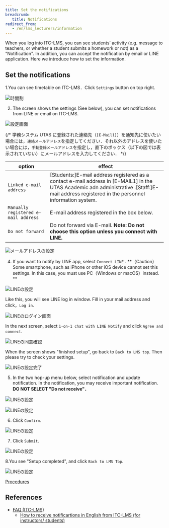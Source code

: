 ```yaml
---
title: Set the notifications
breadcrumb:
   title: Notifications
redirect_from:
   - /en/lms_lecturers/information
---
```



When you log into ITC-LMS, you can see students’ activity (e.g. message to teachers,  or  whether a student submits a homework or not) as a “Notification".  In addition, you can accept the notification by email or LINE application.  Here we introduce how to set the information.

## Set the notifications

1.You can see timetable on ITC-LMS．Click `Settings` button on top right.

![時間割](schedule.png)

2. The screen shows the settings (See below), you can set notifications from LINE or email on ITC-LMS.

![設定画面](settings.png)

{/* 
学務システム UTAS に登録された連絡先（`[E-Mail1]`）を通知先に使いたい場合には，`連絡メールアドレス`を指定してください．それ以外のアドレスを使いたい場合には，`手動登録メールアドレス`を指定し，直下のボックス（以下の図では表示されていない）にメールアドレスを入力してください．
*/}

|option|effect|
|---|---|
|`Linked e-mail address`|[Students:]E-mail address registered as a contact e-mail address in [E-MAIL1] in the UTAS Academic adn administrative .[Staff:]E-mail address registered in the personnel information system.|
|`Manually registered e-mail address`|E-mail address registered in the box below.|
|`Do not forward`|Do not forward via E-mail. **Note: Do not choose this option unless you connect with LINE.**|

![メールアドレスの設定](mail_address.png)

<NotifiationHelp />

4. If you want to notify by LINE app, select `Connect LINE` .
**（Caution） Some smartphone, such as iPhone or other iOS device cannot set this settings. In this case, you must use PC（Windows or macOS）instead. **

![LINEの設定](LINE.png)

Like this, you will see LINE log in window. Fill in your mail address and click，`Log in`.

![LINEのログイン画面](LINE_login.png)

In the next screen, select `1-on-1 chat with LINE Notify` and click `Agree and connect`.

![LINEの同意確認](LINE_confirm.png)

When the screen shows "finished setup", go back to `Back to LMS top`. Then please try to check your settings.

![LINEの設定完了](LINE_completed.png)

5. In the two hop-up menu below, select notification and update notification. In the notification, you may receive important notification. **DO NOT SELECT "Do not receive"．**

![LINEの設定](announcement.png)

![LINEの設定](update_notification.png)

6. Click `Confirm`.

![LINEの設定](confirmation.png)

7. Click `Submit`.

![LINEの設定](completed.png)

8.You see "Setup completed", and click `Back to LMS Top`.

![LINEの設定](last.png)

[Procedures](https://youtu.be/xAur5zar5Sc)

## References
* <a href="https://www.ecc.u-tokyo.ac.jp/itc-lms/faq.html">FAQ (ITC-LMS)</a>
  * <a href="https://www.ecc.u-tokyo.ac.jp/announcement/2014/04/21_1886.html"> How to receive notificartions in English from ITC-LMS  (for instructors/ students)</a>
